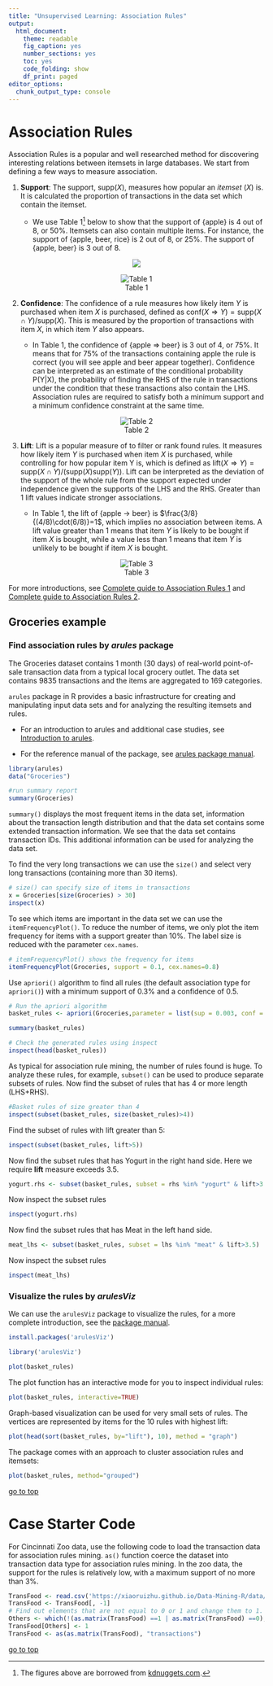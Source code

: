 ```yaml
---
title: "Unsupervised Learning: Association Rules"
output: 
  html_document: 
    theme: readable
    fig_caption: yes
    number_sections: yes
    toc: yes
    code_folding: show
    df_print: paged
editor_options: 
  chunk_output_type: console
---
```


# Association Rules

<a id="arules"></a>

Association Rules is a popular and well researched method for discovering interesting relations between itemsets in large databases. We start from defining a few ways to measure association. 

1. **Support**: The support, $\text{supp}(X)$, measures how popular an *itemset* ($X$) is. It is calculated the proportion of transactions in the data set which contain the itemset. 
    
    - We use Table 1[^1] below to show that the support of {apple} is 4 out of 8, or 50%. Itemsets can also contain multiple items. For instance, the support of {apple, beer, rice} is 2 out of 8, or 25%. The support of {apple, beer} is 3 out of 8. 

[^1]: The figures above are borrowed from [kdnuggets.com](https://www.kdnuggets.com/2016/04/association-rules-apriori-algorithm-tutorial.html).

<center>
![](figure/association-rule-support-eqn.png)
</center>

<center>
![Table 1](figure/association-rule-support-table.png)
</center>


2. **Confidence**: The confidence of a rule measures how likely item $Y$ is purchased when item $X$ is purchased, defined as $\text{conf}( X\Rightarrow Y) = \text{supp}( X \cap Y )/\text{supp}(X)$. This is measured by the proportion of transactions with item $X$, in which item $Y$ also appears. 

    - In Table 1, the confidence of {apple $\Rightarrow$ beer} is 3 out of 4, or 75%. It means that for 75% of the transactions containing apple the rule is correct (you will see apple and beer appear together). Confidence can be interpreted as an estimate of the conditional probability P(Y|X), the probability of finding the RHS of the rule in transactions under the condition that these transactions also contain the LHS. Association rules are required to satisfy both a minimum support and a minimum confidence constraint at the same time.

<center>
![Table 2](figure/association-rule-confidence-eqn.png)
</center>

3. **Lift**: Lift is a popular measure of to filter or rank found rules. It measures how likely item $Y$ is purchased when item $X$ is purchased, while controlling for how popular item Y is, which is defined as $\text{lift}(X \Rightarrow Y ) = \text{supp}(X \cap Y )/(\text{supp}(X)\text{supp}(Y))$. Lift can be interpreted as the deviation of the support of the whole rule from the support expected under independence given the supports of the LHS and the RHS. Greater than 1 lift values  indicate stronger associations. 

    - In Table 1, the lift of {apple -> beer} is $\frac{3/8}{(4/8)\cdot(6/8)}=1$, which implies no association between items. A lift value greater than 1 means that item $Y$ is likely to be bought if item $X$ is bought, while a value less than 1 means that item $Y$ is unlikely to be bought if item $X$ is bought.

<center>
![Table 3](figure/association-rule-lift-eqn.png)
</center>

For more introductions, see [Complete guide to Association Rules 1](https://towardsdatascience.com/association-rules-2-aa9a77241654) and [Complete guide to Association Rules 2](https://towardsdatascience.com/complete-guide-to-association-rules-2-2-c92072b56c84). 


<!-- ![](figure/AR_1.png) -->

<!-- [Example](https://www.saedsayad.com/association_rules.htm):  -->
<!-- ![](figure/AR_2.png)  -->

## Groceries example 

### Find association rules by *arules* package

The Groceries dataset contains 1 month (30 days) of real-world point-of-sale transaction data from a typical local grocery outlet. The data set contains 9835 transactions and the items are aggregated to 169 categories.

`arules` package in R provides a basic infrastructure for creating and manipulating input data sets and for analyzing the resulting itemsets and rules. 

- For an introduction to arules and additional case studies, see [Introduction to arules](http://cran.r-project.org/web/packages/arules/vignettes/arules.pdf).

- For the reference manual of the package, see [arules package manual](http://cran.r-project.org/web/packages/arules/arules.pdf).

```r
library(arules)
data("Groceries")
```

```r
#run summary report
summary(Groceries)
```

`summary()` displays the most frequent items in the data set, information about the transaction length distribution and that the data set contains some extended transaction information.
We see that the data set contains transaction IDs. This additional information can be used for analyzing the data
set. 

To find the very long transactions we can use the `size()` and select very long transactions (containing more than 30 items).

```r
# size() can specify size of items in transactions
x = Groceries[size(Groceries) > 30]
inspect(x)
```

To see which items are important in the data set we can use the `itemFrequencyPlot()`. To reduce the number of items, we only plot the item frequency for items with a support greater than 10%. The label size is reduced with the parameter `cex.names`.

```r
# itemFrequencyPlot() shows the frequency for items
itemFrequencyPlot(Groceries, support = 0.1, cex.names=0.8)
```

Use `apriori()` algorithm to find all rules (the default association type for `apriori()`) with a minimum support of 0.3% and a confidence of 0.5.
```r
# Run the apriori algorithm
basket_rules <- apriori(Groceries,parameter = list(sup = 0.003, conf = 0.5,target="rules"))

summary(basket_rules)
```

```r
# Check the generated rules using inspect
inspect(head(basket_rules))
```

As typical for association rule mining, the number of rules found is huge. To analyze these rules, for example, `subset()` can be used to produce separate subsets of rules. Now find the subset of rules that has 4 or more length (LHS+RHS).
```r
#Basket rules of size greater than 4
inspect(subset(basket_rules, size(basket_rules)>4))
```

Find the subset of rules with lift greater than 5:
```r
inspect(subset(basket_rules, lift>5))
```


Now find the subset rules that has Yogurt in the right hand side. Here we require **lift** measure exceeds 3.5.
```r
yogurt.rhs <- subset(basket_rules, subset = rhs %in% "yogurt" & lift>3.5)
```
Now inspect the subset rules
```r
inspect(yogurt.rhs)
```

Now find the subset rules that has Meat in the left hand side.
```r
meat_lhs <- subset(basket_rules, subset = lhs %in% "meat" & lift>3.5)
```
Now inspect the subset rules
```r
inspect(meat_lhs)
```

### Visualize the rules by *arulesViz*

We can use the `arulesViz` package to visualize the rules, for a more complete introduction, see the [package manual](http://cran.r-project.org/web/packages/arulesViz/vignettes/arulesViz.pdf).

```r
install.packages('arulesViz')
```

```r
library('arulesViz')
```

```r
plot(basket_rules)
```

The plot function has an interactive mode for you to inspect individual rules:
```r
plot(basket_rules, interactive=TRUE)
```

Graph-based visualization can be used for very small sets of rules. The vertices are represented by items for the 10 rules with highest lift:
```r
plot(head(sort(basket_rules, by="lift"), 10), method = "graph")
```

The package comes with an approach to cluster association rules and itemsets:
```r
plot(basket_rules, method="grouped")
```

[go to top](#header)

# Case Starter Code

<a id="case4"></a>

For Cincinnati Zoo data, use the following code to load the transaction data for association rules mining. `as()` function coerce the dataset into transaction data type for association rules mining. In the zoo data, the support for the rules is relatively low, with a maximum support of no more than 3%. 


```r
TransFood <- read.csv('https://xiaoruizhu.github.io/Data-Mining-R/data/food_4_association.csv')
TransFood <- TransFood[, -1]
# Find out elements that are not equal to 0 or 1 and change them to 1.
Others <- which(!(as.matrix(TransFood) ==1 | as.matrix(TransFood) ==0), arr.ind=T )
TransFood[Others] <- 1
TransFood <- as(as.matrix(TransFood), "transactions")
```

[go to top](#header)
